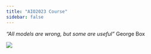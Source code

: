 ```yaml
---
title: "AIO2023 Course"
sidebar: false
---
```


*"All models are wrong, but some are useful"* George Box

![](intro_2.gif)
